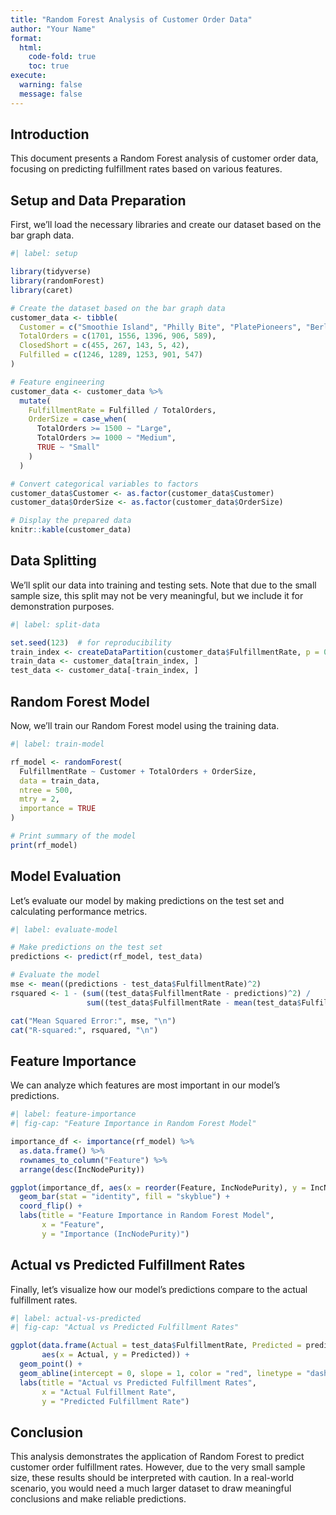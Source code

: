 ```yaml
---
title: "Random Forest Analysis of Customer Order Data"
author: "Your Name"
format:
  html:
    code-fold: true
    toc: true
execute:
  warning: false
  message: false
---
```


## Introduction

This document presents a Random Forest analysis of customer order data, focusing on predicting fulfillment rates based on various features.

## Setup and Data Preparation

First, we'll load the necessary libraries and create our dataset based on the bar graph data.

```r
#| label: setup

library(tidyverse)
library(randomForest)
library(caret)

# Create the dataset based on the bar graph data
customer_data <- tibble(
  Customer = c("Smoothie Island", "Philly Bite", "PlatePioneers", "Berl Company", "DineLink Intl"),
  TotalOrders = c(1701, 1556, 1396, 906, 589),
  ClosedShort = c(455, 267, 143, 5, 42),
  Fulfilled = c(1246, 1289, 1253, 901, 547)
)

# Feature engineering
customer_data <- customer_data %>%
  mutate(
    FulfillmentRate = Fulfilled / TotalOrders,
    OrderSize = case_when(
      TotalOrders >= 1500 ~ "Large",
      TotalOrders >= 1000 ~ "Medium",
      TRUE ~ "Small"
    )
  )

# Convert categorical variables to factors
customer_data$Customer <- as.factor(customer_data$Customer)
customer_data$OrderSize <- as.factor(customer_data$OrderSize)

# Display the prepared data
knitr::kable(customer_data)
```

## Data Splitting

We'll split our data into training and testing sets. Note that due to the small sample size, this split may not be very meaningful, but we include it for demonstration purposes.

```r
#| label: split-data

set.seed(123)  # for reproducibility
train_index <- createDataPartition(customer_data$FulfillmentRate, p = 0.8, list = FALSE)
train_data <- customer_data[train_index, ]
test_data <- customer_data[-train_index, ]
```

## Random Forest Model

Now, we'll train our Random Forest model using the training data.

```r
#| label: train-model

rf_model <- randomForest(
  FulfillmentRate ~ Customer + TotalOrders + OrderSize,
  data = train_data,
  ntree = 500,
  mtry = 2,
  importance = TRUE
)

# Print summary of the model
print(rf_model)
```

## Model Evaluation

Let's evaluate our model by making predictions on the test set and calculating performance metrics.

```r
#| label: evaluate-model

# Make predictions on the test set
predictions <- predict(rf_model, test_data)

# Evaluate the model
mse <- mean((predictions - test_data$FulfillmentRate)^2)
rsquared <- 1 - (sum((test_data$FulfillmentRate - predictions)^2) / 
                 sum((test_data$FulfillmentRate - mean(test_data$FulfillmentRate))^2))

cat("Mean Squared Error:", mse, "\n")
cat("R-squared:", rsquared, "\n")
```

## Feature Importance

We can analyze which features are most important in our model's predictions.

```r
#| label: feature-importance
#| fig-cap: "Feature Importance in Random Forest Model"

importance_df <- importance(rf_model) %>%
  as.data.frame() %>%
  rownames_to_column("Feature") %>%
  arrange(desc(IncNodePurity))

ggplot(importance_df, aes(x = reorder(Feature, IncNodePurity), y = IncNodePurity)) +
  geom_bar(stat = "identity", fill = "skyblue") +
  coord_flip() +
  labs(title = "Feature Importance in Random Forest Model",
       x = "Feature",
       y = "Importance (IncNodePurity)")
```

## Actual vs Predicted Fulfillment Rates

Finally, let's visualize how our model's predictions compare to the actual fulfillment rates.

```r
#| label: actual-vs-predicted
#| fig-cap: "Actual vs Predicted Fulfillment Rates"

ggplot(data.frame(Actual = test_data$FulfillmentRate, Predicted = predictions), 
       aes(x = Actual, y = Predicted)) +
  geom_point() +
  geom_abline(intercept = 0, slope = 1, color = "red", linetype = "dashed") +
  labs(title = "Actual vs Predicted Fulfillment Rates",
       x = "Actual Fulfillment Rate",
       y = "Predicted Fulfillment Rate")
```

## Conclusion

This analysis demonstrates the application of Random Forest to predict customer order fulfillment rates. However, due to the very small sample size, these results should be interpreted with caution. In a real-world scenario, you would need a much larger dataset to draw meaningful conclusions and make reliable predictions.

